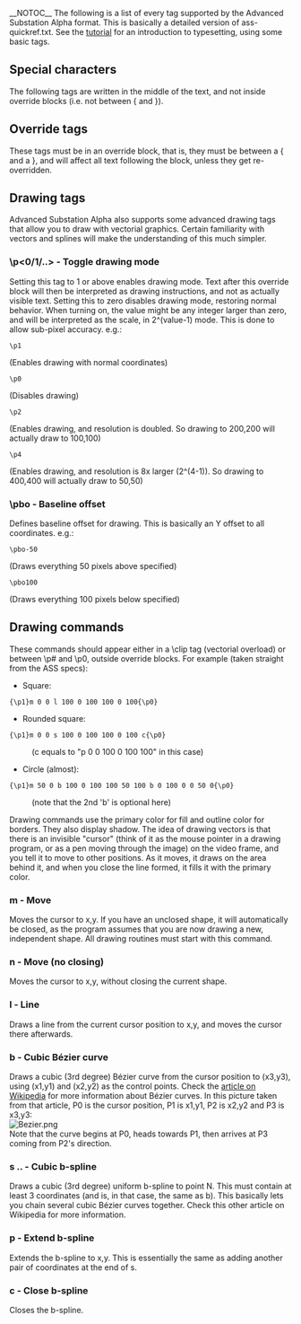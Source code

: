 __NOTOC__
The following is a list of every tag supported by the Advanced Substation Alpha format. This is basically a detailed version of ass-quickref.txt. See the [[Typesetting Tutorial|tutorial]] for an introduction to typesetting, using some basic tags.

==Special characters==
The following tags are written in the middle of the text, and not inside override blocks (i.e. not between { and }).

{{TagDefBox|name=Soft line break
|usage=\n|desc=
Insert a forced line break, but only when in wrapping mode 2. (See [[#Wrap style|the \q tag]].) Note that this is a lowercase n.

In all other wrapping modes, this is replaced by a regular space.}}

{{TagDefBox|name=Hard line break
|usage=\N|desc=
Insert a forced line break, regardless of wrapping mode. Note that this is an uppercase N.}}

{{TagDefBox|name=Hard space
|usage=\h|desc=
Insert a non-breaking "hard" space. The line will never break automatically right before or after a hard space, and hard spaces are not folded when they appear at the start or end of a displayed line.}}

==Override tags==
These tags must be in an override block, that is, they must be between a { and a }, and will affect all text following the block, unless they get re-overridden.

{{TagDefBox|name=Italics
|usage=\i1<br>\i0|desc=
Switch ''italics'' text on or off. Use <code>\i1</code> to enable italics for the following text and <code>\i0</code> to disable italics again.}}

{{TagDefBox|name=Bold
|usage=\b1<br>\b0<br>\b<i><weight></i>|desc=
Switch '''boldface''' text on or off. Use <code>\b1</code> to enable boldface for the following text and <code>\b0</code> to disable boldface again.

The <code>\b<i><weight></i></code> form allows you to specify an explicit weight to use. Note that most fonts only support one or two weights so you rarely need to use this. Font weights are multiples of 100, such that 100 is the lowest, 400 is "normal", 700 is "bold" and 900 is the heaviest.}}

{{TagDefBox|name=Underline
|usage=\u1<br>\u0|desc=
Switch <u>underlined</u> text on or off. Use <code>\u1</code> to enable underlining for the following text and <code>\u0</code> to disable underlining again.}}

{{TagDefBox|name=Strikeout
|usage=\s1<br>\s0|desc=
Switch <s>striked out</s> text on or off. Use <code>\s1</code> to enable strikeout for the following text and <code>\s0</code> to disable strikeout again.}}

{{TagDefBox|name=Border size
|usage=\bord<i><size></i>|desc=
Change the width of the border around the text. Set the size to 0 (zero) to disable the border entirely.

If "scale border and shadow" (see [[Properties|script properties]]) is enabled, the value is given in script resolution pixels, otherwise it is given in video resolution pixels (which means the border thickness will vary depending on the resolution of the video on which the subtitles are rendered.)

The value is not limited to whole integer pixels, it can have decimal places.

{{Examplebox|<pre>\bord0</pre>
Disable border entirely.}}
{{Examplebox|<pre>bord3.7</pre>
Set the border width to 3.7 pixels}}
}}

{{TagDefBox|name=Border size (extended)
|usage=\xbord<i><size></i><br>\ybord<i><size></i>|desc=
:''These tags are only available in VSFilter 2.39 and later, and might not be safe for softsubbing.''

Use the <code>\xbord</code> <code>\ybord</code> tags to set the border size in X and Y direction separately. This can be useful for correcting the border size for anamorphic rendering of subtitles.

Note that if you use <code>\bord</code> after <code>\xbord</code> or <code>\ybord</code> on a line, it will override both of them.

You can set the border width to 0 (zero) in one of the directions to entirely disable border in that direction.}}

{{TagDefBox|name=Shadow distance
|usage=\shad<i><depth></i>|desc=
Set the distance from the text to position the shadow. Set the depth to 0 (zero) to disable shadow entirely. Works similar to [[#Border size|\bord]].

The shadow distance can not be negative with this tag.}}

{{TagDefBox|name=Shadow distance (extended)
|usage=\xshad<i><depth></i><br>\yshad<i><depth></i>|desc=
:''These tags are only available in VSFilter 2.39 and later, and might not be safe for softsubbing.''

Set the distance from the text to position the shadow at, with X and Y position set separately. Shadow is only disabled if both X and Y distance is 0.

Note that you can set the distance negative with these tags to position the shadow to the top or left of the text.}}

{{TagDefBox|name=Blur edges
|usage=\be0<br>\be1<br>\be<i><strength></i>|desc=
:''The <code>\be<i><strength></i></code> version is only available in VSFilter 2.39 and later and might not be safe for softsubbing.''

Enable or disable a subtle softening-effect for the edges of the text. The effect isn't always very visible, but it can in some cases make the text look better. It is usually more visible at smaller text sizes.

Be aware that this tag blurs the ''edges'' of the text, not everything. This means that if the text has a border (set with [[#Border width|\bord]]) the border will be blurred, but if there is no border, the main text will be blurred instead.

In the extended version, ''strength'' is the number of times to apply the regular effect. Note that at high values the effect de-generates into nothingness, and generally isn't very useful. The ''strength'' must be an integer number.}}

{{TagDefBox|name=Blur edges (gaussian kernel)
|usage=\blur<i><strength></i>|desc=
:''This tag is only available in VSFilter 2.39 and later, and might not be safe for softsubbing.''

In general, this has the same function as the [[#Blur edges|\be]] tag, but uses a more advanced algorithm that looks better at high strengths. Unlike <code>\be</code>, the ''strength'' can be non-integer here. Set ''strength'' to 0 (zero) to disable the effect. Be careful, setting ''strength'' too high can take a lot of CPU time to render.

Be aware that this tag blurs the ''edges'' of the text, not everything. This means that if the text has a border (set with [[#Border width|\bord]]) the border will be blurred, but if there is no border, the main text will be blurred instead.}}

{{TagDefBox|name=Font name
|usage=\fn<i><name></i>|desc=
Set the font face to use for the following text. There should be no space between <code>\fn</code> and the font name, and you should not put parentheses or similar around the font name either.

{{Examplebox|<pre>\fnArial</pre>
The text following this tag will be in Arial font.}}
{{Examplebox|<pre>\fnTimes New Roman</pre>
The text following this tag will be in Times New Roman font.}}
}}

{{TagDefBox|name=Font size
|usage=\fs<i><size></i>|desc=
Set the size of the font. The size specified is the height in script pixels, so at font size 40 one line of text is 40 pixels tall.

You can only specify integer font sizes.

{{Examplebox|<pre>\fs10</pre>
The following text will use a size 10 font.}}
}}

{{TagDefBox|name=Font scale
|usage=\fscx<i><scale></i><br>\fscy<i><scale></i>|desc=
Adjust the size of the text in X (<code>\fscx</code> or Y (<code>\fscy</code>) direction. The ''scale'' given is in percent, so 100 means "original size".

This is not the same as setting the font size, as setting the size is subject to [http://en.wikipedia.org/wiki/Font_hinting font hinting] while scaling the text modifies the text shape after hinting.

These tags also affect [[#Vector drawings|vector drawings]].

You can use font scaling to correct for anamorphic rendering and to specify text size more precisely than with [[#Font size|\fs]].

{{Examplebox|<pre>\fscx150</pre>
Make the text 50% wider than normal.}}
{{Examplebox|<pre>\fscy50</pre>
Make the text half height.}}
{{Examplebox|<pre>\fscx200\fscy200</pre>
Make the text double size.}}
}}

{{TagDefBox|name=Letter spacing
|usage=\fsp<i><spacing></i>|desc=
Changes the spacing between the individual letters in the text. You can use this to spread the text more out visually. The ''spacing'' is given in script resolution pixels.}}

{{TagDefBox|name=Text rotation
|usage=\frx<i><amount></i><br>\fry<i><amount></i><br>\frz<i><amount></i><br>\fr<i><amount></i>|desc=
Rotates the text along the X, Y or Z axis. The <code>\fr</code> tag is a shortcut for <code>\frz</code>.

* The '''X axis''' runs horizontally on the screen. Rotating on it (with positive values) causes an effect where the top of the text moves farther "into" the screen while the bottom moves "out" of the screen.
* The '''Y axis''' runs vertically on the screen. Rotating on it (with positive values) causes the text to rotate so that the left moves "outside" the screen, when the right moves "into" the screen.
* The '''Z axis''' runs perpendicular to the screen. Rotating on it (with positive values) causes the text to rotate in 2D, counterclockwise (as standard for degrees).

The rotation ''amount'' is given in mathematical degrees, such that 360 degrees is a full rotation, and rotating any multiple of 360 is the same as not rotating. It is legal to specify negative rotation amounts, as well as amounts larger than 360 degrees.

The rotation is performed around the subtitle line origin point, this is described with the [[#Rotation origin|\org]] tag.

These tags also affect [[#Vector drawings|vector drawings]].

{{Examplebox|<pre>\frx45</pre>
Rotate the text 45 degrees on the X axis.}}
{{Examplebox|<pre>\fry-45</pre>
Rotate the text 45 degrees in opposite direction on the Y axis.}}
{{Examplebox|<pre>\frz180</pre>
Rotate the text 180 degrees on the Z axis, making it upside-down.}}
{{Examplebox|The following two rotations produce the same result:
<pre>\frz-30
\frz330</pre>
This is because 330 degrees is 30 degrees less than a full rotation of 360 degrees.}}
{{Examplebox|<pre>\t(\frz3600)</pre>
Perform an animation where the text performs 10 full revolutions on the Z axis. Also see the [[#Animated transform|\t]] tag.}}
{{Examplebox|The following screenshots illustrate the effect of rotating on the different axes:<br>
[[Image:fr_sample01.jpg]]<br>[[Image:fr_sample02.jpg]]<br>[[Image:fr_sample03.jpg]]}}
}}

{{TagDefBox|name=Text shearing
|usage=\fax<i><factor></i><br>\fay<i><factor></i>|desc=
:''These tags are only available in VSFilter 2.39 and later, and might not be safe for softsubbing.''

Perform a shearing (perspective distortion) transformation of the text. A ''factor'' of 0 (zero) means no distortion.

Usually ''factor'' will be a small number, not larger than 2 as that creates a very strong distortion.

Shearing is performed after rotation, on the rotated coordinates. The coordinate system used for shearing is not affected by the [[#Rotation origin|rotation origin]].

{{todo|We need a screenshot illustrating the effect.}}
}}

{{TagDefBox|name=Font encoding
|usage=\fe<i><id></i>|desc=
Set the Windows font encoding used to select the font mapping table used to translate Unicode codepoints to glyph indices in the font. For some fonts without a Unicode mapping table this might be required to get text in certain languages to work. For fonts that do have a Unicode mapping table, it might be used to pick regional variations, such as picking the correct glyph for a Han ideogram that is different in Simplified Chinese, Traditional Chinese, Japanese and Korean.

Some common font encoding ID's are:

* 0 - ANSI, Windows CP-1252 for Western-European languages.
* 1 - Default, depends on the configuration of the user's system, but also allows the font sub-system to dynamically pick a different mapping table in some circumstances.
{{todo|Is that really correct?}}
* 2 - Symbol, codepoints in the 0-255 range are translated to per-font defined symbol glyphs, this is used for fonts such as Wingdings.
* 128 - Shift-JIS, used for Japanese.
* 129 and 130, respectively Hangeul and Johab, two encoding schemes for Korean.
* 134 - GB2312, used for Simplified Chinese.
* 136 - BIG5, used for Traditional Chinese.
* 162 - Turkish.
* 163 - Vietnamese.
* 177 - Hebrew.
* 178 - Arabic.

A more complete list can be seen the [[Styles#The style editor|style editor]] dialog box.

In ASS files stored in non-Unicode encodings, this tag also affects what codepage the text following it should be interpreted in. Aegisub doesn't support this use and some renderers might not support it either, it is recommended you do not rely on this and instead always store your files in a Unicode encoding. (Aegisub stores files in Unicode UTF-8 by default.)}}

{{TagDefBox|name=Set color
|usage=\c&H<i><bb><gg><rr></i>&<br>\1c&H<i><bb><gg><rr></i>&<br>\2c&H<i><bb><gg><rr></i>&<br>\3c&H<i><bb><gg><rr></i>&<br>\4c&H<i><bb><gg><rr></i>&|desc=
Set the color of the following text. The <code>\c</code> tag is an abbreviation of <code>\1c</code>.

* <code>\1c</code> sets the primary fill color.
* <code>\2c</code> sets the secondary fill color, this is only used for pre-highlight in standard karaoke.
* <code>\3c</code> sets the border color.
* <code>\4c</code> sets the shadow color.

The color codes are given in [http://en.wikipedia.org/wiki/Hexadecimal hexadecimal] in Blue Green Red order. Note that this is the opposite order of eg. HTML color codes. Color codes must always start with <code>&H</code> and end with <code>&</code>.

The Pick Color toolbar buttons [[Image:pick-color-toolbar-buttons.png]] can assist in picking colors and entering the color codes.
}}

{{TagDefBox|name=Set alpha
|usage=\alpha&H<i><aa></i><br>\1a&H<i><aa></i><br>\2a&H<i><aa></i><br>\3a&H<i><aa></i><br>\4a&H<i><aa></i>|desc=
Set the alpha (transparency) of the text.

* <code>\alpha</code> sets the alpha of all components at once.
* <code>\1a</code> sets the primary fill alpha.
* <code>\2a</code> sets the secondary fill alpha, this is only used for pre-highlight in standard karaoke.
* <code>\3a</code> sets the border alpha.
* <code>\4a</code> sets the shadow alpha.

An alpha of 00 (zero) means opaque/fully visible, and an alpha of FF (ie. 255 in decimal) is fully transparent/invisible.

{{Examplebox|<pre>\alpha&H80&</pre>
Set the alpha of all components to hexadecimal 80, decimal 128, making the text 50% transparent in general.}}
{{Examplebox|<pre>\1a&HFF&</pre>
Set the primary fill alpha to hexadecimal FF, decimal 255, making it invisible and effectively leaving only the border and shadow.}}
}}

{{TagDefBox|name=Line alignment
|usage=\an<i><pos></i>|desc=
Specify the alignment of the line. The alignment specifies the position of the line when no [[#Set position|position override]] or [[#Movement|movement]] is in effect, and otherwise specifies the anchor point of positioning.

The <code>\an</code> tag uses "numpad" values for the ''pos'', ie. the alignment values correspond to the positions of the digits on the numeric keypad on a regular keyboard:

* 1: Bottom left
* 2: Bottom center
* 3: Bottom right
* 4: Middle left
* 5: Middle center
* 6: Middle right
* 7: Top left
* 8: Top center
* 9: Top right
}}

{{TagDefBox|name=Line alignment (legacy)
|usage=\a<i><pos></i>|desc=
Specify the alignment of the line using legacy alignment codes from SubStation Alpha. This tag is supported but considered deprecated; you should usually use <code>\an</code> in new scripts instead, as it is more intuitive.

Calculate ''pos'' as follows: Use 1 for left-alignment, 2 for center alignment and 3 for right-alignment. If you want sub-titles you're done. To get top-titles, add 4 to the number, to get mid-titles add 8 to the number:

* 1: Bottom left
* 2: Bottom center
* 3: Bottom right
* 5: Top left
* 6: Top center
* 7: Top right
* 9: Middle left
* 10: Middle center
* 11: Middle right
}}

{{TagDefBox|name=Karaoke effect
|usage=\k<i><duration></i><br>\K<i><duration></i><br>\kf<i><duration></i><br>\ko<i><duration></i>|desc=
:''Please note that these tags alone only create some very specific effects and all other effects are created with a combination of multiple different tags.''

The <code>\k</code> family of tags mark up subtitles for karaoke effects by specifying the duration of each syllable. You place a <code>\k</code> tag before each syllable in the line.

The ''duration'' is given in centiseconds, ie. a ''duration'' of 100 is equivalent to 1 second. You generally don't enter <code>\k</code> tags manually but rather use karaoke timing tools such as [[Tutorials#Karaoke Timing|Aegisub's karaoke mode]].

The different <code>\k</code> tags create various effects:

* <code>\k</code>: Before highlight, the syllable is filled with the secondary color and alpha. When the syllable starts, the fill is instantly changed to use primary color and alpha.
* <code>\K</code> and <code>\kf</code>: These two are identical. Note that <code>\K</code> is an uppercase K and is different from lowercase <code>\k</code>. The syllable fill starts out secondary color, when the syllable starts, the fill changes from secondary to primary with a sweep from left to right, so the sweep ends when the syllable time is over.
* <code>\ko</code>: Similar to <code>\k</code>, except that before highlight, the border/outline of the syllable is removed, and appears instantly when the syllable starts.

''Note: There is an additional karaoke tag, <code>\kt</code>, which is very different from the other ones. Aegisub does not support that tag and so it is not documented.''
}}

{{TagDefBox|name=Wrap style
|usage=\q<i><style></i>|desc=
Determine how line breaking is applied to the subtitle line. The following ''style''s are available:

* 0: Smart wrapping, make each line approximately equally long, but top line wider when equal width is impossible. Only <code>\N</code> forces line breaks.
* 1: End-of-line wrapping, fill as much text in a line as possible, then break to next line. Only <code>\N</code> forces line breaks.
* 2: No word wrapping, wide lines will extend beyound the edges of the screen. Both <code>\n</code> and <code>\N</code> force line breaks.
* 3: Smart wrapping, similar to style 0, but bottom lines are made wider.
}}

{{TagDefBox|name=Reset style
|usage=\r<br>\r<i><style></i>|desc=
Reset the style. This cancels all style overrides in effect, including [[#Animated transform|animations]], for all following text.

The first form that does not specify a ''style'' will reset to the style defined for the entire line, while the second form, that specifies the name of a ''style'', will reset the style to that specific style.

{{Examplebox|<pre>-Hey\N{\rAlternate}-Huh?\N{\r}-Who are you?</pre>
Assuming the current line style is "Default", this has first "Hey" in the Default style, then follows on next line "Huh?" in the style "Alternate", and on the third line the style is reset to "Default" for the "Who are you?" text.}}
}}

{{TagDefBox|name=Set position
|usage=\pos(<i><X></i>,<i><Y></i>)|desc=
Set the position of the line. The ''X'' and ''Y'' coordinates must be integers and are given in the script resolution coordinate system. The meaning of ''X'' and ''Y'' changes slightly depending on [[#Line alignment|alignment]].

:''In VSFilter 2.39 and later, you can use non-integer numbers for coordinates. Note that this might not be safe for softsubbing.''

The alignment of the subtitle line is used as anchor point for the position, eg. when you have a line with alignment top-left, the top-left corner of the subtitle is placed at the coordinates given to <code>\pos</code>, and for bottom-center alignment, the bottom center of the subtitle is placed at the coordinates given.

{{Examplebox|The following screenshots illustrate the way alignment affects positioning. The green cross marks the point (320,240) on the video.<br>
[[Image:pos_sample01.jpg]]<br>[[Image:pos_sample02.jpg]]<br>[[Image:pos_sample03.jpg]]}}
}}

{{TagDefBox|name=Movement
|usage=\move(<i><x1></i>,<i><y1></i>,<i><x2></i>,<i><y2></i>)<br>\move(<i><x1></i>,<i><y1></i>,<i><x2></i>,<i><y2></i>,<i><t1></i>,<i><t2></i>)|desc=
The <code>\move</code> tag works similar to [[#Set position|<code>\pos</code>]] in that it positions the subtitle line, the difference is that <code>\move</code> makes the subtitle move.

The two versions of <code>\move</code> differ in that one makes the movement occur over the entire duration of the subtitle, while on the other you specify the time over which the movement occurs.

The coordinates ''x1'', ''y1'', ''x2'' and ''y2'' are given in the script resolution coordinate system, like <code>\pos</code>. The subtitle starts out at point (''x1'',''y1'') and moves with constant speed so it ends up at (''x2'',''y2''). [[#Line alignment|Alignment]] influences movement coordinates the same way as it influences <code>\pos</code> coordinates.

:''In VSFilter 2.39 and later, you can use non-integer numbers for the X and Y coordinates. Note that this might not be safe for softsubbing.''

In the second version, the times ''t1'' and ''t2'' are given in milliseconds, ie. one thousandth of a second, and are relative to the start time of the subtitle. For example, a ''t1'' value of 1500 means that the movement begins 1.5 seconds (one and a half second) after the line has appeared on screen. When you specify times for the movement, the position of the subtitle is as follows:

# Before ''t1'', the subtitle is stationary at point (''x1'',''y1'').
# Between ''t1'' and ''t2'', the subtitle moves with constant speed from (''x1'',''y1'') to (''x2'',''y2'').
# After ''t2'' the subtitle is stationary at point (''x2'',''y2'').

Note that it is legal to have ''t1'' and ''t2'' specify times greater than the duration of the line, but it might not be very useful to do so. Specifying both ''t1'' and ''t2'' as 0 (zero) is the same as using the first version of <code>\move</code>, ie. the movement will occur from the start time of the line to the end time of the line.

There are some things '''<code>\move</code> can not do''':
* Non-constant-speed movement is not possible. The movement can not, for example, start out slow and end fast.
* There can only be one positioning or movement tag in a line. Putting both a <code>\pos</code> and a <code>\move</code> tag in a line will not work. It will also not work to put two or more <code>\move</code> tags in a single line.
If you need to do do any of those two you will need to split the movement into segments that are done on separate subtitle lines. (How to do this is outside the scope of this page.)

{{Examplebox|<pre>\move(100,150,300,350)</pre>
When the line appears on screen, the subtitle is at (100,150). While the subtitle is displayed, it moves at constant speed such that it will arrive at point (300,350) at the same time it disappears.}}
{{Examplebox|<pre>\move(100,150,300,350,500,1500)</pre>
The line appears at (100,150). After the line has been displayed for half a second (500 milliseconds) it begins moving towards (300,350) such that it will arrive at the point a second and a half (1500 milliseconds) after the line first appeared on screen.}}
}}

{{TagDefBox|name=Rotation origin
|usage=\org(<i><X></i>,<i><Y></i>)|desc=
Set the origin point used for [[#Text rotation|rotation]]. This affects all rotations of the line. The ''X'' and ''Y'' coordinates are given in integer script resolution pixels.

When there is no <code>\org</code> tag in a line, the rotation origin is implicitly the same as the [[#Set position|position anchor point]]. This means that the rotation origin will move if the line moves and there is no origin set with <code>\org</code>. Note that you can ''not'' animate the <code>\org</code> tag, you are limited to a fixed origin if you use it.

If the rotation origin is placed on the vanishing point in a 3D scene, 3D rotations of subtitle line will produce the correct perspective to match the scene.

There can be at most one <code>\org</code> tag in a single line, if you put more than one in a single line, only the first is used.

{{Examplebox|<pre>\org(320,240)</pre>
Fix the rotation origin at point (320,240).}}
{{Examplebox|<pre>\org(10000,0)</pre>
Placing the rotation origin at a far away point allows you to use slight <code>\frz</code> rotations to produce "jumping" effects; the text will move up or down without seeming to rotate.}}
}}

{{TagDefBox|name=Fade
|usage=\fad(<i><fadein></i>,<i><fadeout></i>)|desc=
Produce a fade-in and fade-out effect. The ''fadein'' and ''fadeout'' times are given in milliseconds, ie. 1000 means one second. You can specify ''fadein'' or ''fadeout'' as 0 (zero) to not have any fade effect on that end.

Adding a fade effect does not extend the duration of the line, rather the start or end of the line's display time is used for the fade effect. For this reason, you should be careful that ''fadein''+''fadeout'' is not greater than the duration of the line. For example, for a line displayed for 4 seconds, the sum of ''fadein''+''fadeout'' should not be greater than 4000.

{{Examplebox|<pre>\fad(1200,250)</pre>
Fade in the line in the first 1.2 seconds it is to be displayed, and fade it out for the last one quarter second it is displayed.}}
}}

{{TagDefBox|name=Fade (complex)
|usage=\fade(<i><a1></i>,<i><a2></i>,<i><a3></i>,<i><t1></i>,<i><t2></i>,<i><t3></i>,<i><t4></i>)|desc=
Perform a five-part fade using three alpha values ''a1'', ''a2'' and ''a3'' and four times ''t1'', ''t2'', ''t3'' and ''t4''.

The alpha values are given in ''decimal'' and are between 0 and 255, with 0 being fully visible and 255 being invisible. The time values are given in milliseconds after the start of the line. All seven parameters are required. (For most common fade effects the <code>[[#Fade|\fad]]</code> tag works fine.)

* Before ''t1'', the line has alpha ''a1''.
* Between ''t1'' and ''t2'' the line fades from alpha ''a1'' to alpha ''a2''.
* Between ''t2'' and ''t3'' the line has alpha ''a2'' constantly.
* Between ''t3'' and ''t4'' the line fades from alpha ''a2'' to alpha ''a3''.
* After ''t4'' the line has alpha ''a3''.

{{Examplebox|<pre>\fade(255,32,224,0,500,2000,2200)</pre>
Starts invisible, fades to almost totally opaque, then fades to almost totally invisible. First fade starts when the line starts and lasts 500 milliseconds. Second fade starts 1500 milliseconds later, and lasts 200 milliseconds.}}
}}

{{TagDefBox|name=Animated transform
|usage=\t(<i><style modifiers></i>)<br>\t(<i><accel></i>,<i><style modifiers></i>)<br>\t(<i><t1></i>,<i><t2></i>,<i><style modifiers></i>)<br>\t(<i><t1></i>,<i><t2></i>,<i><accel></i>,<i><style modifiers></i>)|desc=
Perform a gradual, animated transformation from one style to another. The ''style modifiers'' are other override tags as specified in this reference. Only a limited set of the override tags are animateable with <code>\t</code>:
<table><tr>
<th width="33%">Font</th>
<th width="33%">Geometry</th>
<th width="34%">Other effects</th>
</tr><tr>
<td valign="top">\fs<br>
\fsp<br>
\c<br>
\1c<br>
\2c<br>
\3c<br>
\4c<br>
\alpha<br>
\1a<br>
\2a<br>
\3a<br>
\4a</td>
<td valign="top">\fscx<br>
\fscy<br>
\frx<br>
\fry<br>
\frz<br>
\fr</td>
<td valign="top">\bord<br>
\shad<br>
\clip</td>
</tr></table>

:''In VSFilter 2.39 and later, the following additional tags can also be animated with <code>\t</code>:''
:''\fax \fay \be \blur \xbord \ybord \xshad \yshad \iclip''

''Note: For \clip and \iclip, only the rectangle versions can be animated. The vector drawing versions cannot be animated.''

The ''t1'' and ''t2'' parameters specify the time interval to perform the transformation over. In the versions without ''t1'' and ''t2'' the transformation is performed over the entire duration of the line. The times are given in milliseconds and are relative to the start time of the line. (For the rest of the description of <code>\t</code>, ''t1'' and ''t2'' are assumed to be specified, or implicitly be respectively 0 and the duration of the line.)

The ''accel'' parameter can be used to make the animation non-linear and instead follow an exponential curve. An ''accel'' parameter of 1 (one) causes the animation speed to be linear. A value bewteen 0 and 1 causes the animation to start fast and end slow. A value greater than 1 causes the animation to start slow and end fast. (For the mathematically inclined, the function is ''y'' = ''x<sup>accel</sup>'' with ''x'' ∈ [0;1] = (''t''-''t1'')/(''t2''-''t1''), ''t'' being the current time.)

Before ''t1'', the style is as all tags before the <code>\t</code> tag specify. After ''t2'' the style is as all tags before the <code>\t</code> tag, and further overridden by the given ''style overrides''. Between ''t1'' and ''t2'' the style is gradually animated between those two points, following the acceleration function described above.

{{Examplebox|<pre>{\1c&HFF0000&\t(\1c&H0000FF&)}Hello!</pre>
The text starts out blue, but fades towards red so it is completely red when the line ends.}}
{{Examplebox|<pre>{\an5\t(0,5000,\frz3600)}Wheee</pre>
Makes the text rotate 10 times, counterclockwise, lasting for 5 seconds.}}
{{Examplebox|<pre>{\an5\t(0,5000,0.5,\frz3600)}Wheee</pre>
Same as above, but it will start fast and slow down, still doing the 10 rotations in 5 seconds.}}
{{Examplebox|<pre>{\an5\fscx0\fscy0\t(0,500,\fscx100\fscy100)}Boo!</pre>
Text starts at zero size, ie. invisible, then grows to 100% size in both X and Y direction.}}
}}

{{TagDefBox|name=Clip (rectangle)
|usage=\clip(<i><x1></i>,<i><y1></i>,<i><x2></i>,<i><y2></i>)<br>\iclip(<i><x1></i>,<i><y1></i>,<i><x2></i>,<i><y2></i>)|desc=
:''The <code>\iclip</code> tag is only available in VSFilter 2.39 and later, and might not be safe for softsubbing.''

Define a rectangle to clip the line, only the part of the line that is inside the rectangle is visible. The <code>\iclip</code> tag has the opposite effect, it defines a rectangle where the line is not shown.

The ''x1'', ''y1'', ''x2'' and ''y2'' coordinates are given in script resolution pixels and are relative to the top-left corner of the video. The coordinates must be integers, there is no possibility to use non-integer coordinates. (Increasing the script resolution will not increase the precision, the clipping always happens on video pixel boundaries.)

''Note: If you use the <code>\iclip</code> tag anywhere on a line, all clips on that line will be treated as "inverse" regardless of whether a regular <code>\clip</code> occurs later or the <code>\iclip</code> has taken effect yet through <code>\t</code> or similar.''

{{Examplebox|<pre>\clip(0,0,320,240)</pre>
Assuming 640x480 script resolution, only the part of the line within the top left quadrant is visible.}}
{{Examplebox|<pre>\iclip(0,0,320,240)</pre>
Similar to above, but instead the part of the line within the top left quadrant is hidden.}}
{{Examplebox|Example of <code>\clip(0,0,704,245)</code> on a 704x480 video:<br> [[Image:clip_sample01.jpg]] }}
}}

{{TagDefBox|name=Clip (vector drawing)
|usage=\clip(<i><drawing commands></i>)<br>\clip(<i><scale></i>,<i><drawing commands></i>)<br>\iclip(<i><drawing commands></i>)<br>\iclip(<i><scale></i>,<i><drawing commands></i>)|desc=
:''The <code>\iclip</code> tags are only available in VSFilter 2.39 and later, and may not be safe for softsubbing.''

Use the shape defined by a vector drawing to selectively display (<code>\clip</code>) or hide (<code>\iclip</code>) parts of the line.

The ''drawing commands'' are drawing commands as those used with the <code>\p</code> tag, the coordinates are given in script resolution pixels and are relative to the top left corner of the video.

If the ''scale'' is not specified it is assumed to be 1 (one), meaning that coordinates correspond directly to pixels. The ''scale'' works the same way as the ''scale'' for <code>\p</code> drawings.

Unlike the rectangular clip, the vector drawing clip can ''not'' be animated with <code>\t</code>. If you need to animate a vector drawing clip, you must create multiple similar subtitle lines with each their own "frame" of the clipping animation.

{{Examplebox|<pre>\clip(1,m 50 0 b 100 0 100 100 50 100 b 0 100 0 0 50 0)</pre>
Only show the portion of the line within the defined pseudo-circle.}}
''Beware: VSFilter 2.37 has a bug that causes vector drawing clips to be rendered incorrectly. The solution is to use a newer or older version.''

''Note: If you use the <code>\iclip</code> tag anywhere on a line, all clips on that line will be treated as "inverse" regardless of whether a regular <code>\clip</code> occurs later or the <code>\iclip</code> has taken effect yet through <code>\t</code> or similar.''
}}

==Drawing tags==
Advanced Substation Alpha also supports some advanced drawing tags that allow you to draw with vectorial graphics. Certain familiarity with vectors and splines will make the understanding of this much simpler.

===\p<0/1/..> - Toggle drawing mode===
Setting this tag to 1 or above enables drawing mode. Text after this override block will then be interpreted as drawing instructions, and not as actually visible text. Setting this to zero disables drawing mode, restoring normal behavior. When turning on, the value might be any integer larger than zero, and will be interpreted as the scale, in 2^(value-1) mode. This is done to allow sub-pixel accuracy.
e.g.:
 \p1
(Enables drawing with normal coordinates)
 \p0
(Disables drawing)
 \p2
(Enables drawing, and resolution is doubled. So drawing to 200,200 will actually draw to 100,100)
 \p4
(Enables drawing, and resolution is 8x larger (2^(4-1)). So drawing to 400,400 will actually draw to 50,50)

===\pbo<y> - Baseline offset===
Defines baseline offset for drawing. This is basically an Y offset to all coordinates.
e.g.:
 \pbo-50
(Draws everything 50 pixels above specified)
 \pbo100
(Draws everything 100 pixels below specified)

==Drawing commands==
These commands should appear either in a \clip tag (vectorial overload) or between \p# and \p0, outside override blocks.
For example (taken straight from the ASS specs):
*Square:
 {\p1}m 0 0 l 100 0 100 100 0 100{\p0}
*Rounded square:
 {\p1}m 0 0 s 100 0 100 100 0 100 c{\p0}
:(c equals to "p 0 0 100 0 100 100" in this case)
*Circle (almost):
 {\p1}m 50 0 b 100 0 100 100 50 100 b 0 100 0 0 50 0{\p0}
:(note that the 2nd 'b' is optional here)

Drawing commands use the primary color for fill and outline color for borders. They also display shadow. The idea of drawing vectors is that there is an invisible "cursor" (think of it as the mouse pointer in a drawing program, or as a pen moving through the image) on the video frame, and you tell it to move to other positions. As it moves, it draws on the area behind it, and when you close the line formed, it fills it with the primary color.

===m <x> <y> - Move===
Moves the cursor to x,y. If you have an unclosed shape, it will automatically be closed, as the program assumes that you are now drawing a new, independent shape. All drawing routines must start with this command.

===n <x> <y> - Move (no closing)===
Moves the cursor to x,y, without closing the current shape.

===l <x> <y> - Line===
Draws a line from the current cursor position to x,y, and moves the cursor there afterwards.

===b <x1> <y1> <x2> <y2> <x3> <y3> - Cubic Bézier curve===
Draws a cubic (3rd degree) Bézier curve from the cursor position to (x3,y3), using (x1,y1) and (x2,y2) as the control points. Check the [http://en.wikipedia.org/wiki/B%C3%A9zier_curve article on Wikipedia] for more information about Bézier curves. In this picture taken from that article, P0 is the cursor position, P1 is x1,y1, P2 is x2,y2 and P3 is x3,y3:<br>
[[Image:Bezier.png]]<br>
Note that the curve begins at P0, heads towards P1, then arrives at P3 coming from P2's direction.

===s <x1> <y1> <x2> <y2> <x3> <y3> .. <xN> <yN> - Cubic b-spline===
Draws a cubic (3rd degree) uniform b-spline to point N. This must contain at least 3 coordinates (and is, in that case, the same as b). This basically lets you chain several cubic Bézier curves together. Check this other article on Wikipedia for more information.

===p <x> <y> - Extend b-spline===
Extends the b-spline to x,y. This is essentially the same as adding another pair of coordinates at the end of s.

===c - Close b-spline===
Closes the b-spline.